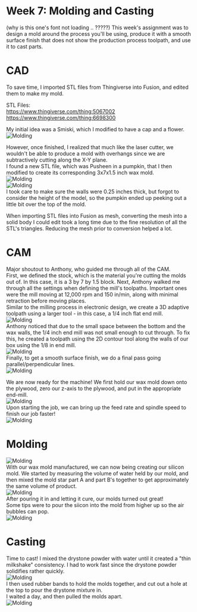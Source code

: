 # Week 7: Molding and Casting
(why is this one's font not loading .. ?????)
This week's assignment was to design a mold around the process you'll be using, produce it with a smooth surface finish that does not show the production process toolpath, and use it to cast parts.  

# CAD  
To save time, I imported STL files from Thingiverse into Fusion, and edited them to make my mold. 

STL Files:  
https://www.thingiverse.com/thing:5067002  
https://www.thingiverse.com/thing:6698300   
  
My initial idea was a Smiski, which I modified to have a cap and a flower.  
![Molding](/classes/863.24/people/RobinLiu/images/week7_mold/smiski_flower.JPG)  

However, once finished, I realized that much like the laser cutter, we wouldn't be able to produce a mold with overhangs since we are subtractively cutting along the X-Y plane.  
I found a new STL file, which was Pusheen in a pumpkin, that I then modified to create its corresponding 3x7x1.5 inch wax mold.  
![Molding](/classes/863.24/people/RobinLiu/images/week7_mold/plusheenHalf.JPG)  
![Molding](/classes/863.24/people/RobinLiu/images/week7_mold/plusheen_v11.png)  
I took care to make sure the walls were 0.25 inches thick, but forgot to consider the height of the model, so the pumpkin ended up peeking out a little bit over the top of the mold.  

When importing STL files into Fusion as mesh, converting the mesh into a solid body I could edit took a long time due to the fine resolution of all the STL's triangles. Reducing the mesh prior to conversion helped a lot.  

# CAM
Major shoutout to Anthony, who guided me through all of the CAM.  
First, we defined the stock, which is the material you're cutting the molds out of. In this case, it is a 3 by 7 by 1.5 block. 
Next, Anthony walked me through all the settings when defining the mill's toolpaths. Important ones were the mill moving at 12,000 rpm and 150 in/min, along with minimal retraction before moving places.  
Similar to the milling process in electronic design, we create a 3D adaptive toolpath using a larger tool - in this case, a 1/4 inch flat end mill.  
![Molding](/classes/863.24/people/RobinLiu/images/week7_mold/initialPass.JPG)  
Anthony noticed that due to the small space between the bottom and the wax walls, the 1/4 inch end mill was not small enough to cut through. To fix this, he created a toolpath using the 2D contour tool along the walls of our box using the 1/8 in end mill.  
![Molding](/classes/863.24/people/RobinLiu/images/week7_mold/secondPassFixWall.JPG)  
Finally, to get a smooth surface finish, we do a final pass going parallel/perpendicular lines.  
![Molding](/classes/863.24/people/RobinLiu/images/week7_mold/finishingPass.JPG)  


We are now ready for the machine! 
We first hold our wax mold down onto the plywood, zero our z-axis to the plywood, and put in the appropriate end-mill.  
![Molding](/classes/863.24/people/RobinLiu/images/week7_mold/holdDown.JPG)  
Upon starting the job, we can bring up the feed rate and spindle speed to finish our job faster!   
![Molding](/classes/863.24/people/RobinLiu/images/week7_mold/CAM_software.JPG)  

# Molding  
![Molding](/classes/863.24/people/RobinLiu/images/week7_mold/siliconMix.JPG)  
With our wax mold manufactured, we can now being creating our silicon mold. We started by measuring the volume of water held by our mold, and then mixed the mold star part A and part B's together to get approximately the same volume of product.  
![Molding](/classes/863.24/people/RobinLiu/images/week7_mold/molds.JPG)  
After pouring it in and letting it cure, our molds turned out great!  
Some tips were to pour the siicon into the mold from higher up so the air bubbles can pop.  
![Molding](/classes/863.24/people/RobinLiu/images/week7_mold/pourIn.JPG)  

# Casting  
Time to cast! I mixed the drystone powder with water until it created a "thin milkshake" consistency. I had to work fast since the drystone powder solidifies rather quickly.  
![Molding](/classes/863.24/people/RobinLiu/images/week7_mold/hole.JPG)  
I then used rubber bands to hold the molds together, and cut out a hole at the top to pour the drystone mixture in.  
I waited a day, and then pulled the molds apart.  
![Molding](/classes/863.24/people/RobinLiu/images/week7_mold/separate.JPG)  


